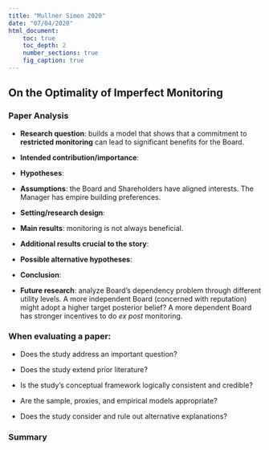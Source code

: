 ```yaml
---
title: "Mullner Simon 2020"
date: "07/04/2020"
html_document:
    toc: true
    toc_depth: 2
    number_sections: true
    fig_caption: true
---
```

## On the Optimality of Imperfect Monitoring{.tabset}

### Paper Analysis

-   **Research question**: builds a model that shows that a commitment to **restricted monitoring** can lead to significant benefits for the Board.  

-   **Intended contribution/importance**: 

-   **Hypotheses**: 

- **Assumptions**: the Board and Shareholders have aligned interests. The Manager has empire building preferences. 

-   **Setting/research design**: 

-   **Main results**: monitoring is not always beneficial.

-   **Additional results crucial to the story**:

- **Possible alternative hypotheses**: 

-   **Conclusion**: 

- **Future research**: analyze Board's dependency problem through different utility levels. A more independent Board (concerned with reputation) might adopt a higher target posterior belief? A more dependent Board has stronger incentives to do *ex post* monitoring. 

### When evaluating a paper:

- Does the study address an important question?

- Does the study extend prior literature?

- Is the study's conceptual framework logically consistent and credible?

- Are the sample, proxies, and empirical models appropriate?

- Does the study consider and rule out alternative explanations?

### Summary
